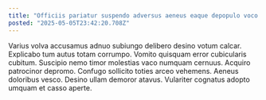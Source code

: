 ```yaml
---
title: "Officiis pariatur suspendo adversus aeneus eaque depopulo voco."
posted: "2025-05-05T23:42:20.708Z"
---
```


Varius volva accusamus adnuo subiungo delibero desino votum calcar. Explicabo tum autus totam corrumpo. Vomito quisquam error cubicularis cubitum.
Suscipio nemo timor molestias vaco numquam cernuus. Acquiro patrocinor depromo. Confugo sollicito toties arceo vehemens.
Aeneus doloribus vesco. Desino ullam demoror atavus. Vulariter cognatus adopto umquam et casso aperte.
